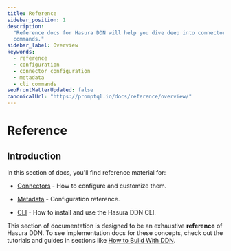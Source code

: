 ```yaml
---
title: Reference
sidebar_position: 1
description:
  "Reference docs for Hasura DDN will help you dive deep into connector configuration, metadata structures, and CLI
  commands."
sidebar_label: Overview
keywords:
  - reference
  - configuration
  - connector configuration
  - metadata
  - cli commands
seoFrontMatterUpdated: false
canonicalUrl: "https://promptql.io/docs/reference/overview/"
---
```


# Reference

## Introduction

In this section of docs, you'll find reference material for:

- [Connectors](/reference/connectors/index.mdx) - How to configure and customize them.

- [Metadata](/reference/metadata-reference/index.mdx) - Configuration reference.

- [CLI](/reference/cli/index.mdx) - How to install and use the Hasura DDN CLI.

This section of documentation is designed to be an exhaustive **reference** of Hasura DDN. To see implementation docs
for these concepts, check out the tutorials and guides in sections like
[How to Build With DDN](/how-to-build-with-ddn/overview.mdx).
